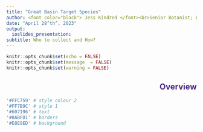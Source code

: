 ```yaml
---
title: "Great Basin Target Species"
author: <font color="black"> Jess Kindred </font><br>Senior Botanist; BLM Great Basin Plant Conservation and Restoration Program <br><br> <font color="black"> Reed Clark Benkendorf </font><br>Senior Botanist; The Chicago Botanic Garden<br>
date: "April 28^th^, 2023"
output:
  ioslides_presentation:
subtitle: Who to collect and How?
---
```


<style>

slide.title-slide h1 {
  font-size: 2.0em;
  line-height: 1.5;
}

slide.title-slide h2 {
  font-size: 1.0em;
  text-align: left;
  color: #4E2A84;		
  line-height: 1.2;
}

slide.backdrop {
  background: black;
}

h2 { 
text-align: right;
 color: #4E2A84;		
}

h3 { 
 color: #3399ff;		
}

</style>


```r
knitr::opts_chunk$set(echo = FALSE)
knitr::opts_chunk$set(message  = FALSE)
knitr::opts_chunk$set(warning = FALSE)
```


## Overview

```r
'#FFC759' # style colour 2
'#FF7B9C' # style 1
'#607196' # text
'#BABFD1' # borders
'#E8E9ED' # background


```





